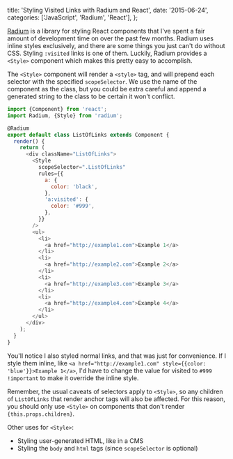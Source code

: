
  title: 'Styling Visited Links with Radium and React',
  date: '2015-06-24',
  categories: ['JavaScript', 'Radium', 'React'],
};


[Radium][1] is a library for styling React components that I've spent a fair amount of development time on over the past few months. Radium uses inline styles exclusively, and there are some things you just can't do without CSS. Styling `:visited` links is one of them. Luckily, Radium provides a `<Style>` component which makes this pretty easy to accomplish.

The `<Style>` component will render a `<style>` tag, and will prepend each selector with the specified `scopeSelector`. We use the name of the component as the class, but you could be extra careful and append a generated string to the class to be certain it won't conflict.

```javascript
import {Component} from 'react';
import Radium, {Style} from 'radium';

@Radium
export default class ListOfLinks extends Component {
  render() {
    return (
      <div className="ListOfLinks">
        <Style
          scopeSelector=".ListOfLinks"
          rules={{
            a: {
              color: 'black',
            },
            'a:visited': {
              color: '#999',
            },
          }}
        />
        <ul>
          <li>
            <a href="http://example1.com">Example 1</a>
          </li>
          <li>
            <a href="http://example2.com">Example 2</a>
          </li>
          <li>
            <a href="http://example3.com">Example 3</a>
          </li>
          <li>
            <a href="http://example4.com">Example 4</a>
          </li>
        </ul>
      </div>
    );
  }
}
```

You'll notice I also styled normal links, and that was just for convenience. If I style them inline, like `<a href="http://example1.com" style={{color: 'blue'}}>Example 1</a>`, I'd have to change the value for visited to `#999 !important` to make it override the inline style.

Remember, the usual caveats of selectors apply to `<Style>`, so any children of `ListOfLinks` that render anchor tags will also be affected. For this reason, you should only use `<Style>` on components that don't render `{this.props.children}`.

Other uses for `<Style>`:

- Styling user-generated HTML, like in a CMS
- Styling the `body` and `html` tags (since `scopeSelector` is optional)

[1]: https://github.com/FormidableLabs/radium
